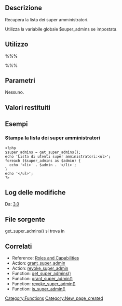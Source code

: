{{Languages|
{{en|Function Reference/get_super_admins}}
{{it|Riferimento funzioni/get_super_admins}}
}}

== Descrizione ==

Recupera la lista dei super amministratori.

Utilizza la variabile globale $super_admins se impostata.

== Utilizzo ==

%%% <?php get_super_admins(); ?> %%%

== Parametri ==

Nessuno.

== Valori restituiti ==

{{it:Return||array|Lista dei super amministratori.}}

== Esempi ==
=== Stampa la lista dei super amministratori ===
<pre>
<?php
$super_admins = get_super_admins();
echo 'Lista di utenti super amministratori:<ul>';
foreach ($super_admins as $admin) {
  echo '<li>' . $admin . '</li>';
}
echo '</ul>';
?></pre>

== Log delle modifiche ==

Da: [[Version 3.0|3.0]]

== File sorgente ==

get_super_admins() si trova in {{Trac|wp-includes/capabilities.php}}

== Correlati ==
* Reference: [[Roles and Capabilities]]
* Action: [[Plugin_API/Action_Reference/grant_super_admin|grant_super_admin]]
* Action: [[Plugin_API/Action_Reference/revoke_super_admin|revoke_super_admin]]
* Function: [[Function_Reference/get_super_admins|get_super_admins()]]
* Function: [[Function_Reference/grant_super_admin|grant_super_admin()]]
* Function: [[Function_Reference/revoke_super_admin|revoke_super_admin()]]
* Function: [[Function_Reference/is_super_admin|is_super_admin()]]

{{it:Tag Footer}}

[[Category:Functions]]

[[Category:New_page_created]]